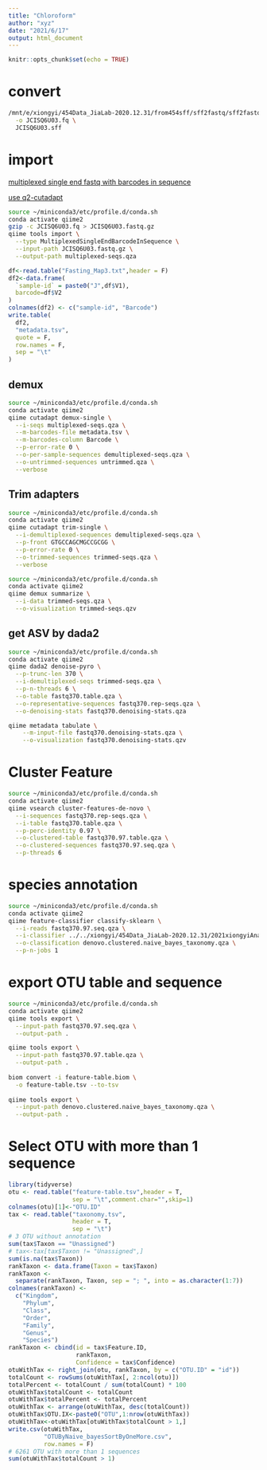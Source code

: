 ```yaml
---
title: "Chloroform"
author: "xyz"
date: "2021/6/17"
output: html_document
---
```


```r
knitr::opts_chunk$set(echo = TRUE)
```

# convert

```bash
/mnt/e/xiongyi/454Data_JiaLab-2020.12.31/from454sff/sff2fastq/sff2fastq \
  -o JCISQ6U03.fq \
  JCISQ6U03.sff
```

# import

[multiplexed single end fastq with barcodes in sequence](https://docs.qiime2.org/2021.4/tutorials/importing/#multiplexed-single-end-fastq-with-barcodes-in-sequence)

[use q2-cutadapt](https://forum.qiime2.org/t/demultiplexing-and-trimming-adapters-from-reads-with-q2-cutadapt/2313)

```bash
source ~/miniconda3/etc/profile.d/conda.sh
conda activate qiime2
gzip -c JCISQ6U03.fq > JCISQ6U03.fastq.gz
qiime tools import \
  --type MultiplexedSingleEndBarcodeInSequence \
  --input-path JCISQ6U03.fastq.gz \
  --output-path multiplexed-seqs.qza
```

```r
df<-read.table("Fasting_Map3.txt",header = F)
df2<-data.frame(
  `sample-id` = paste0("J",df$V1),
  barcode=df$V2
)
colnames(df2) <- c("sample-id", "Barcode")
write.table(
  df2,
  "metadata.tsv",
  quote = F,
  row.names = F,
  sep = "\t"
)
```

## demux

```bash
source ~/miniconda3/etc/profile.d/conda.sh
conda activate qiime2
qiime cutadapt demux-single \
  --i-seqs multiplexed-seqs.qza \
  --m-barcodes-file metadata.tsv \
  --m-barcodes-column Barcode \
  --p-error-rate 0 \
  --o-per-sample-sequences demultiplexed-seqs.qza \
  --o-untrimmed-sequences untrimmed.qza \
  --verbose
```

## Trim adapters

```bash
source ~/miniconda3/etc/profile.d/conda.sh
conda activate qiime2
qiime cutadapt trim-single \
  --i-demultiplexed-sequences demultiplexed-seqs.qza \
  --p-front GTGCCAGCMGCCGCGG \
  --p-error-rate 0 \
  --o-trimmed-sequences trimmed-seqs.qza \
  --verbose
```

```bash
source ~/miniconda3/etc/profile.d/conda.sh
conda activate qiime2
qiime demux summarize \
  --i-data trimmed-seqs.qza \
  --o-visualization trimmed-seqs.qzv
```

## get ASV by dada2

```bash
source ~/miniconda3/etc/profile.d/conda.sh
conda activate qiime2
qiime dada2 denoise-pyro \
  --p-trunc-len 370 \
  --i-demultiplexed-seqs trimmed-seqs.qza \
  --p-n-threads 6 \
  --o-table fastq370.table.qza \
  --o-representative-sequences fastq370.rep-seqs.qza \
  --o-denoising-stats fastq370.denoising-stats.qza

qiime metadata tabulate \
    --m-input-file fastq370.denoising-stats.qza \
    --o-visualization fastq370.denoising-stats.qzv
```

# Cluster Feature 

```bash
source ~/miniconda3/etc/profile.d/conda.sh
conda activate qiime2
qiime vsearch cluster-features-de-novo \
  --i-sequences fastq370.rep-seqs.qza \
  --i-table fastq370.table.qza \
  --p-perc-identity 0.97 \
  --o-clustered-table fastq370.97.table.qza \
  --o-clustered-sequences fastq370.97.seq.qza \
  --p-threads 6
```

# species annotation

```bash
source ~/miniconda3/etc/profile.d/conda.sh
conda activate qiime2
qiime feature-classifier classify-sklearn \
  --i-reads fastq370.97.seq.qza \
  --i-classifier ../../xiongyi/454Data_JiaLab-2020.12.31/2021xiongyiAnalysis/db/SILVA_138/silva138_515F_907R_classifier.qza \
  --o-classification denovo.clustered.naive_bayes_taxonomy.qza \
  --p-n-jobs 1
```

# export OTU table and sequence

```bash
source ~/miniconda3/etc/profile.d/conda.sh
conda activate qiime2
qiime tools export \
  --input-path fastq370.97.seq.qza \
  --output-path .

qiime tools export \
  --input-path fastq370.97.table.qza \
  --output-path .
  
biom convert -i feature-table.biom \
  -o feature-table.tsv --to-tsv
  
qiime tools export \
  --input-path denovo.clustered.naive_bayes_taxonomy.qza \
  --output-path .
```

# Select OTU with more than 1 sequence

```r
library(tidyverse)
otu <- read.table("feature-table.tsv",header = T,
                  sep = "\t",comment.char="",skip=1)
colnames(otu)[1]<-"OTU.ID"
tax <- read.table("taxonomy.tsv",
                  header = T,
                  sep = "\t")
# 3 OTU without annotation
sum(tax$Taxon == "Unassigned")
# tax<-tax[tax$Taxon != "Unassigned",]
sum(is.na(tax$Taxon))
rankTaxon <- data.frame(Taxon = tax$Taxon)
rankTaxon <-
  separate(rankTaxon, Taxon, sep = "; ", into = as.character(1:7))
colnames(rankTaxon) <-
  c("Kingdom",
    "Phylum",
    "Class",
    "Order",
    "Family",
    "Genus",
    "Species")
rankTaxon <- cbind(id = tax$Feature.ID,
                   rankTaxon,
                   Confidence = tax$Confidence)
otuWithTax <- right_join(otu, rankTaxon, by = c("OTU.ID" = "id"))
totalCount <- rowSums(otuWithTax[, 2:ncol(otu)])
totalPercent <- totalCount / sum(totalCount) * 100
otuWithTax$totalCount <- totalCount
otuWithTax$totalPercent <- totalPercent
otuWithTax <- arrange(otuWithTax, desc(totalCount))
otuWithTax$OTU.IX<-paste0("OTU",1:nrow(otuWithTax))
otuWithTax<-otuWithTax[otuWithTax$totalCount > 1,]
write.csv(otuWithTax,
          "OTUByNaive_bayesSortByOneMore.csv",
          row.names = F)
# 6261 OTU with more than 1 sequences 
sum(otuWithTax$totalCount > 1)
```

